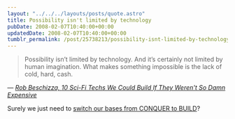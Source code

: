 ```yaml
---
layout: "../../../layouts/posts/quote.astro"
title: Possibility isn't limited by technology
pubDate: 2008-02-07T10:40:00+00:00
updatedDate: 2008-02-07T10:40:00+00:00
tumblr_permalink: /post/25738213/possibility-isnt-limited-by-technology-and-its
---
```


> Possibility isn&rsquo;t limited by technology. And it&rsquo;s certainly not limited by human imagination. What makes something impossible is the lack of cold, hard, cash.

— <cite>[Rob Beschizza, _10 Sci-Fi Techs We Could Build If They Weren't So Damn Expensive_](https://www.wired.com/2008/01/10-sci-fi-techs/)</cite>

Surely we just need to <a href="http://www.firaxis.com/games/game_detail.php?gameid=7">switch our bases from CONQUER to BUILD</a>?
